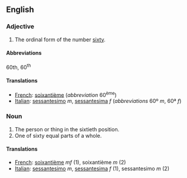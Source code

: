 ==English==

===Adjective===

# The ordinal form of the number [[sixty]].

====Abbreviations====
60th, 60<sup>th</sup>

====Translations====

*[[French]]: [[soixantième]] (''abbreviation'' 60<sup>ème</sup>)
*[[Italian]]: [[sessantesimo]] ''m'', [[sessantesima]] ''f'' (''abbreviations'' 60º ''m'', 60ª ''f'')

===Noun===

#The person or thing in the sixtieth position.
#One of sixty equal parts of a whole.

====Translations====

*[[French]]: [[soixantième]]  ''mf'' (1), soixantième ''m'' (2)
*[[Italian]]: [[sessantesimo]] ''m'', [[sessantesima]] ''f'' (1), sessantesimo ''m'' (2)